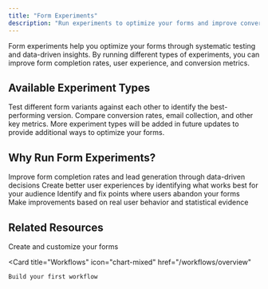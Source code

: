 ```yaml
---
title: "Form Experiments"
description: "Run experiments to optimize your forms and improve conversion rates"
---
```


Form experiments help you optimize your forms through systematic testing and data-driven insights. By running different types of experiments, you can improve form completion rates, user experience, and conversion metrics.

## Available Experiment Types

<CardGroup cols={1}>
  <Card 
    title="A/B Testing" 
    icon="flask" 
    href="/experiments/form-experiments/ab-testing"
  >
    Test different form variants against each other to identify the best-performing version. Compare conversion rates, email collection, and other key metrics.
  </Card>
</CardGroup>

<Note>
  More experiment types will be added in future updates to provide additional ways to optimize your forms.
</Note>

## Why Run Form Experiments?

<CardGroup cols={2}>
  <Card title="Optimize Conversion" icon="chart-line">
    Improve form completion rates and lead generation through data-driven decisions
  </Card>
  
  <Card title="Enhance UX" icon="user">
    Create better user experiences by identifying what works best for your audience
  </Card>

  <Card title="Reduce Drop-offs" icon="user-minus">
    Identify and fix points where users abandon your forms
  </Card>

  <Card title="Data-Driven Decisions" icon="database">
    Make improvements based on real user behavior and statistical evidence
  </Card>
</CardGroup>

## Related Resources

<CardGroup>
  <Card 
    title="Form Builder" 
    icon="wand-magic-sparkles" 
    href="/surface-forms/form-builder"
  >
    Create and customize your forms
  </Card>
  
  <Card 
    title="Workflows" 
    icon="chart-mixed" 
    href="/workflows/overview"
  >
    Build your first workflow
  </Card>
</CardGroup>
